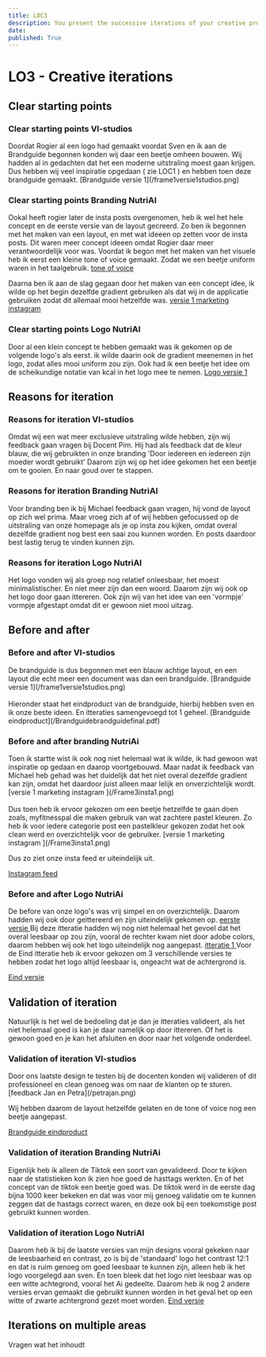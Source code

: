 ```yaml
---
title: LOC3
description: You present the successive iterations of your creative process, and the connections between them, of your methodically substantiated, iterative design and development process.
date: 
published: True
---
```


<h1> LO3 - Creative iterations </h1> 


<h2> Clear starting points </h2>


<h3> Clear starting points  VI-studios </h3> 
Doordat Rogier al een logo had gemaakt voordat Sven en ik aan de Brandguide begonnen konden wij daar een beetje omheen bouwen. Wij hadden al in gedachten dat het een moderne uitstraling moest gaan krijgen. Dus hebben wij veel inspiratie opgedaan 
( zie LOC1 ) en hebben toen deze brandguide gemaakt. 
[Brandguide versie 1](/frame1versie1studios.png)


<h3> Clear starting points  Branding NutriAI </h3> 

Ookal heeft rogier later de insta posts overgenomen, heb ik wel het hele concept en de eerste versie van de layout gecreerd. 
Zo ben ik begonnen met het maken van een layout, en met wat ideeen op zetten voor de insta posts. Dit waren meer concept ideeen omdat Rogier daar meer verantwoordelijk voor was. Voordat ik begon met het maken van het visuele heb ik eerst een kleine tone of voice gemaakt. Zodat we een beetje uniform waren in het taalgebruik.
[tone of voice](/frame13toneofvoicemarketing.png)

Daarna ben ik aan de slag gegaan door het maken van een concept idee, ik wilde op het begin dezelfde gradient gebruiken als dat wij in de applicatie gebruiken zodat dit allemaal mooi hetzelfde was. 
[versie 1 marketing instagram ](/Frame3insta1.png)

<h3> Clear starting points  Logo NutriAI </h3> 

Door al een klein concept te hebben gemaakt was ik gekomen op de volgende logo's als eerst. ik wilde daarin ook de gradient meenemen in het logo, zodat alles mooi uniform zou zijn. Ook had ik een beetje het idee om de scheikundige notatie van kcal in het logo mee te nemen. 
[Logo versie 1 ](/Frame9logo1.png)
 


<h2> Reasons for iteration </h2> 
<h3> Reasons for iteration  VI-studios </h3>
Omdat wij een wat meer exclusieve uitstraling wilde hebben, zijn wij feedback gaan vragen bij Docent Pim. Hij had als feedback dat de kleur blauw, die wij gebruikten in onze branding 'Door iedereen en iedereen zijn moeder wordt gebruikt' Daarom zijn wij op het idee gekomen het een beetje om te gooien. En naar goud over te stappen.

<h3> Reasons for iteration  Branding NutriAI </h3>  
Voor branding ben ik bij Michael feedback gaan vragen, hij vond de layout op zich wel prima. Maar vroeg zich af of wij hebben gefocussed op de uitstraling van onze homepage als je op insta zou kijken, omdat overal dezelfde gradient nog best een saai zou kunnen worden. En posts daardoor best lastig terug te vinden kunnen zijn.

<h3> Reasons for iteration  Logo NutriAI </h3> 
Het logo vonden wij als groep nog relatief onleesbaar, het moest minimalistischer. En niet meer zijn dan een woord. Daarom zijn wij ook op het logo door gaan ittereren. Ook zijn wij van het idee van een 'vormpje' vormpje afgestapt omdat dit er gewoon niet mooi uitzag.

<h2> Before and after </h2> 
<h3> Before and after  VI-studios </h3>
De brandguide is dus begonnen met een blauw achtige layout, en een layout die echt meer een document was dan een brandguide. 
[Brandguide versie 1](/frame1versie1studios.png)
<br> </br>
Hieronder staat het eindproduct van de brandguide, hierbij hebben sven en ik onze beste ideen. En itteraties samengevoegd tot 1 geheel.
[Brandguide eindproduct](/Brandguidebrandguidefinal.pdf)


<h3> Before and after branding NutriAi </h3>
Toen ik startte wist ik ook nog niet helemaal wat ik wilde, ik had gewoon wat inspiratie op gedaan en daarop voortgebouwd. Maar nadat ik feedback van Michael heb gehad was het duidelijk dat het niet overal dezelfde gradient kan zijn, omdat het daardoor juist alleen maar lelijk en onverzichtelijk wordt. 
[versie 1 marketing instagram ](/Frame3insta1.png) 
<br> </br> 
Dus toen heb ik ervoor gekozen om een beetje hetzelfde te gaan doen zoals, myfitnesspal die maken gebruik van wat zachtere pastel kleuren. Zo heb ik voor iedere categorie post een pastelkleur gekozen zodat het ook clean werd en overzichtelijk voor de gebruiker.
[versie 1 marketing instagram ](/Frame3insta1.png) 

Dus zo ziet onze insta feed er uiteindelijk uit.

[Instagram feed](/ssinsta.png) 

<h3> Before and after Logo NutriAi </h3> 

De before van onze logo's was vrij simpel en on overzichtelijk. Daarom hadden wij ook door geittereerd en zijn uiteindelijk gekomen op. 
[eerste versie ](/Frame9logo1.png)
Bij deze itteratie hadden wij nog niet helemaal het gevoel dat het overal leesbaar op zou zijn, vooral de rechter kwam niet door adobe colors, daarom hebben wij ook het logo uiteindelijk nog aangepast.
[itteratie 1 ](/Frame10logo2.png)
Voor de Eind itteratie heb ik ervoor gekozen om 3 verschillende versies te hebben zodat het logo altijd leesbaar is, ongeacht wat de achtergrond is.

[Eind versie ](/Frame11logofinal.png)



<h2> Validation of iteration </h2>
Natuurlijk is het wel de bedoeling dat je dan je itteraties valideert, als het niet helemaal goed is kan je daar namelijk op door ittereren. Of het is gewoon goed en je kan het afsluiten en door naar het volgende onderdeel.

<h3> Validation of iteration VI-studios </h3>
Door ons laatste design te testen bij de docenten konden wij valideren of dit professioneel en clean genoeg was om naar de klanten op te sturen. 
[feedback Jan en Petra](/petrajan.png)

Wij hebben daarom de layout hetzelfde gelaten en de tone of voice nog een beetje aangepast. 

[Brandguide eindproduct](/Brandguidebrandguidefinal.pdf)



<h3> Validation of iteration Branding NutriAi  </h3>

Eigenlijk heb ik alleen de Tiktok een soort van gevalideerd. Door te kijken naar de statistieken kon ik zien hoe goed de hasttags werkten. En of het concept van de tiktok een beetje goed was. De tiktok werd in de eerste dag bijna 1000 keer bekeken en dat was voor mij genoeg validatie om te kunnen zeggen dat de hastags correct waren, en deze ook bij een toekomstige post gebruikt kunnen worden. 

<h3> Validation of iteration Logo NutriAI  </h3>


Daarom heb ik bij de laatste versies van mijn designs vooral gekeken naar de leesbaarheid en contrast, zo is bij de 'standaard' logo het contrast 12:1 en dat is ruim genoeg om goed leesbaar te kunnen zijn, alleen heb ik het logo voorgelegd aan sven. En toen bleek dat het logo niet leesbaar was op een witte achtegrond, vooral het Ai gedeelte. 
Daarom heb ik nog 2 andere versies ervan gemaakt die gebruikt kunnen worden in het geval het op een witte of zwarte achtergrond gezet moet worden. 
[Eind versie ](/Frame11logofinal.png)




<h2> Iterations on multiple areas </h2> 

Vragen wat het inhoudt 